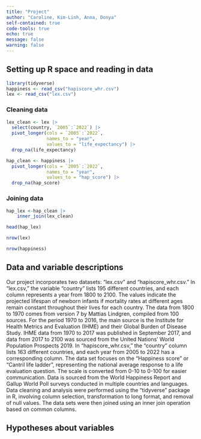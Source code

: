 ```yaml
---
title: "Project"
author: "Caroline, Kim-Linh, Anna, Donya"
self-contained: true
code-tools: true
echo: true
message: false
warning: false
---
```


## Setting up R space and reading in data
```r
library(tidyverse)
happiness <- read_csv("hapiscore_whr.csv")
lex <- read_csv("lex.csv")
```


### Cleaning data
```r
lex_clean <- lex |>
  select(country, `2005`:`2022`) |>
  pivot_longer(cols = `2005`:`2022`,
               names_to = "year",
               values_to = "life_expectancy") |>
  drop_na(life_expectancy)

hap_clean <- happiness |>
  pivot_longer(cols = `2005`:`2022`,
               names_to = "year",
               values_to = "hap_score") |>
  drop_na(hap_score)
```

### Joining data
```r
hap_lex <-hap_clean |>
    inner_join(lex_clean)

head(hap_lex)
```
```r
nrow(lex)

nrow(happiness)

```

## Data and variable descriptions 
Our project incorporates two datasets: "lex.csv" and "hapiscore_whr.csv." In "lex.csv," the variable "country" lists 195 different countries, and each column represents a year from 1800 to 2100. The values indicate the projected lifespan of newborn infants if mortality rates at different ages remain constant throughout their lives for each country. The data from 1800 to 1970 comes from version 7 by Mattias Lindgren, compiled from 100 sources. For the period 1970 to 2016, the main source is the Institute for Health Metrics and Evaluation (IHME) and their Global Burden of Disease Study. IHME data from 1970 to 2017 was published in September 2017, and data from 2017 to 2100 was sourced from the United Nations' World Population Prospects 2019. In "hapiscore_whr.csv," the "country" column lists 163 different countries, and each year from 2005 to 2022 has a corresponding column. The data set focuses on the "Happiness score" or "Cantril life ladder", representing the national average response to a life evaluation question. The scale is converted from 0-10 to 0-100 for easier communication. Data is sourced from the World Happiness Report and Gallup World Poll surveys conducted in multiple countries and languages. Data cleaning and analysis were performed using the "tidyverse" package in R, involving column selection, transformation to long format, and removal of null values. The data sets were then joined using an inner join operation based on common columns.

## Hypotheses about variables
